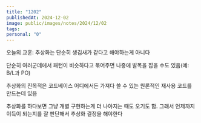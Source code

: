 ```yaml
---
title: "1202"
publishedAt: 2024-12-02
image: public/images/notes/2024/12/02
tags: 
personal: "0"
---
```

오늘의 교훈: 추상화는 단순히 생김새가 같다고 해야하는게 아니다

단순히 여러군데에서 패턴이 비슷하다고 묶어주면 나중에 발목을 잡을 수도 있음(예: B/L과 PO)

추상화의 진목적은 코드베이스 어디에서든 가져다 쓸 수 있는 원론적인 재사용 코드를 만드는데 있음

추상화를 하다보면 그냥 개별 구현하는게 더 나아지는 때도 오기도 함. 그래서 언제까지 이득이 되는지를 잘 판단해서 추상화 결정을 해야한다